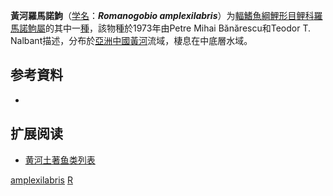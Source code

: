 {{Speciesbox
| name = 黃河羅馬諾鮈
| status = NE
| status_system = IUCN3.1
| image = 
| genus = Romanogobio
| species = amplexilabris
| authority = Banarescu & Nalbant, 1973
| synonyms = *''Gobio amplexilabris''<br><small>Banarescu & Nalbant, 1973</small>
}}

'''黃河羅馬諾鮈'''（[[学名|学名]]：'''''Romanogobio amplexilabris'''''）为[[輻鰭魚綱|輻鰭魚綱]][[鯉形目|鯉形目]][[鲤科|鲤科]][[羅馬諾鮈屬|羅馬諾鮈屬]]的其中一[[種|種]]，該物種於1973年由Petre Mihai Bănărescu和Teodor T. Nalbant描述，分布於[[亞洲|亞洲]][[中國|中國]][[黃河|黃河]]流域，棲息在中底層水域。

== 参考資料 ==
{{refbegin}}
*{{FishBase_species|genus=Romanogobio|species=amplexilabris|year=2011|month=12}}
{{refend}}

== 扩展阅读 ==
{{refbegin}}
{{Wikispecies-inline|Romanogobio amplexilabris|黃河羅馬諾鮈}}
{{refend}}
* [[黄河土著鱼类列表|黄河土著鱼类列表]]
{{Taxonbar|from=Q3754785}}

[[Category:羅馬諾鮈屬|amplexilabris]]
[[Category:1973年描述的鱼类|R]]


{{鯉形目小作品}}
